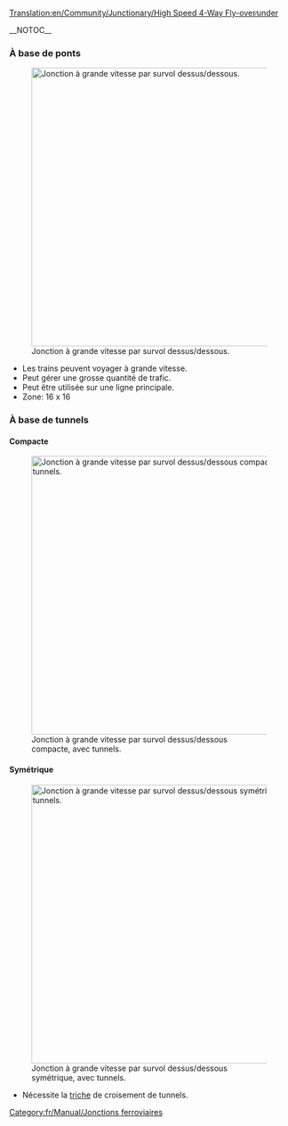 [[Translation:en/Community/Junctionary/High Speed 4-Way Fly-over∕under]]

{{fr/Community/Junctionary/Menu de Croisements}}__NOTOC__
===À base de ponts===
[[File:en/Community/Junctionary/Flyover.png|none|thumb|500px|Jonction à grande vitesse par survol dessus/dessous.]]
* Les trains peuvent voyager à grande vitesse.
* Peut gérer une grosse quantité de trafic.
* Peut être utilisée sur une ligne principale.
* Zone: 16 x 16

===À base de tunnels===
====Compacte====
[[File:en/Community/Junctionary/Flyover tunnels compact.png|none|thumb|500px|Jonction à grande vitesse par survol dessus/dessous compacte, avec tunnels.]]

====Symétrique====
[[File:en/Community/Junctionary/Flyover tunnels symmetric.png|none|thumb|500px|Jonction à grande vitesse par survol dessus/dessous symétrique, avec tunnels.]]
* Nécessite la [[fr/Manual/Triche|triche]] de croisement de tunnels.

[[Category:fr/Manual/Jonctions ferroviaires]]